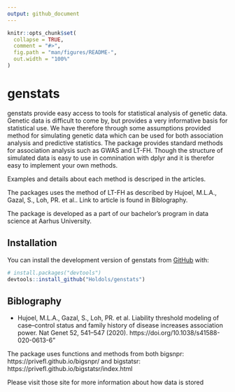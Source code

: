 ```yaml
---
output: github_document
---
```


<!-- README.md is generated from README.Rmd. Please edit that file -->

```r
knitr::opts_chunk$set(
  collapse = TRUE,
  comment = "#>",
  fig.path = "man/figures/README-",
  out.width = "100%"
)
```

# genstats

<!-- badges: start -->
<!-- badges: end -->


genstats provide easy access to tools for statistical analysis of
genetic data. Genetic data is difficult to come by, but provides a very
informative basis for statistical use. We have therefore through some
assumptions provided method for simulating genetic data which can be
used for both association analysis and predictive statistics. The
package provides standard methods for association analysis such as GWAS
and LT-FH. Though the structure of simulated data is easy to use in
comnination with dplyr and it is therefor easy to implement your own
methods.

Examples and details about each method is descriped in the articles.


The packages uses the method of LT-FH as described by Hujoel, M.L.A.,
Gazal, S., Loh, PR. et al.. Link to article is found in Biblography.

The package is developed as a part of our bachelor’s program in data
science at Aarhus University.



## Installation

You can install the development version of genstats from [GitHub](https://github.com/) with:

``` r
# install.packages("devtools")
devtools::install_github("Holdols/genstats")
```

## Biblography
* Hujoel, M.L.A., Gazal, S., Loh, PR. et al. Liability threshold modeling of case–control status and family history of disease increases association power. Nat Genet 52, 541–547 (2020). https://doi.org/10.1038/s41588-020-0613-6"

The package uses functions and methods from both bigsnpr: https://privefl.github.io/bigsnpr/  and bigstatsr: https://privefl.github.io/bigstatsr/index.html

Please visit those site for more information about how data is stored
